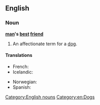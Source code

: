 ==English==
{{wikipedia|Man's best friend (phrase)}}
===Noun===
'''[[man]]'s [[best]] [[friend]]'''

# An affectionate term for a [[dog]].

====Translations====
{{trans-top|an affectionate term for a dog}}
* French: {{t+|fr|le meilleur ami de l’homme|m}}
* Icelandic: {{t|is|besti vinur mannsins}}
{{trans-mid}}
* Norwegian: {{t|no|menneskets beste venn|m}}
* Spanish: {{t|es|el mejor amigo de un hombre|m}}
{{trans-bottom}}

[[Category:English nouns]]
[[Category:en:Dogs]]